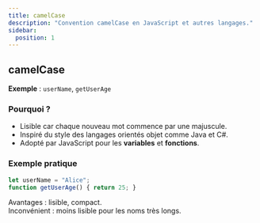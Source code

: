 ```yaml
---
title: camelCase
description: "Convention camelCase en JavaScript et autres langages."
sidebar:
  position: 1
---
```


## camelCase

**Exemple** : `userName`, `getUserAge`  

### Pourquoi ?  
- Lisible car chaque nouveau mot commence par une majuscule.  
- Inspiré du style des langages orientés objet comme Java et C#.  
- Adopté par JavaScript pour les **variables** et **fonctions**.  

### Exemple pratique

```js
let userName = "Alice";
function getUserAge() { return 25; }
```

Avantages : lisible, compact.  
Inconvénient : moins lisible pour les noms très longs.  
